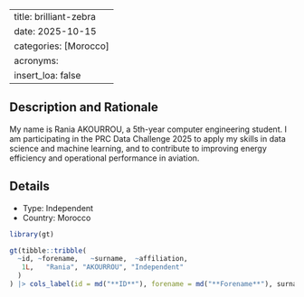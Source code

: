 
---
title: brilliant-zebra
date: 2025-10-15
categories: [Morocco]
acronyms:
  insert_loa: false
---

## Description and Rationale

My name is Rania AKOURROU, a 5th-year computer engineering student. 
I am participating in the PRC Data Challenge 2025 to apply my skills in data science and machine learning, and to contribute to improving energy efficiency and operational performance in aviation.

## Details

* Type: Independent
* Country: Morocco

```r
library(gt)

gt(tibble::tribble(
  ~id, ~forename,   ~surname,  ~affiliation,
   1L,   "Rania", "AKOURROU", "Independent"
  )
) |> cols_label(id = md("**ID**"), forename = md("**Forename**"), surname ~ md("**Surname**"), affiliation ~ md("**Affiliation**"))
```
